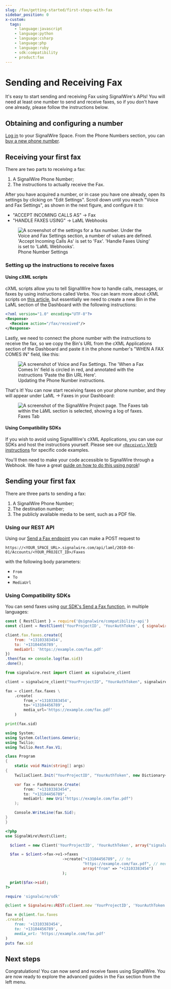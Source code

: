 ```yaml
---
slug: /fax/getting-started/first-steps-with-fax
sidebar_position: 0
x-custom:
  tags:
    - language:javascript
    - language:python
    - language:csharp
    - language:php
    - language:ruby
    - sdk:compatibility
    - product:fax
---
```


# Sending and Receiving Fax
It's easy to start sending and receiving Fax using SignalWire's APIs! You will need at least one number to send and receive faxes, so if you don't have one already, please follow the instructions below.

## Obtaining and configuring a number
[Log in](https://signalwire.com/signin) to your SignalWire Space. From the Phone Numbers section, you can [buy a new phone number](/platform/phone-numbers/getting-started/buying-a-phone-number).

## Receiving your first fax
There are two parts to receiving a fax:
1. A SignalWire Phone Number;
2. The instructions to actually receive the Fax.

After you have acquired a number, or in case you have one already, open its settings by clicking on "Edit Settings". Scroll down until you reach "Voice and Fax Settings", as shown in the next figure, and configure it to:

- "ACCEPT INCOMING CALLS AS" -> Fax
- "HANDLE FAXES USING" -> LaML Webhooks

<figure>
    <img className="img-800" src={require("./fax-1.webp").default} alt="A screenshot of the settings for a fax number. Under the Voice and Fax Settings section, a number of values are defined. 'Accept Incoming Calls As' is set to 'Fax'. 'Handle Faxes Using' is set to 'LaML Webhooks'. " />
    <figcaption>Phone Number Settings</figcaption>
</figure>

### Setting up the instructions to receive faxes
#### Using cXML scripts
cXML scripts allow you to tell SignalWire how to handle calls, messages, or faxes by using instructions called Verbs. You can learn more about cXML scripts on [this article](/compatibility-api/guides/general/creating-and-using-cxml-scripts), but essentially we need to create a new Bin in the LaML section of the Dashboard with the following instructions:

```xml
<?xml version="1.0" encoding="UTF-8"?>
<Response>
  <Receive action="/fax/received"/>
</Response>
```

Lastly, we need to connect the phone number with the instructions to receive the fax, so we copy the Bin's URL from the cXML Applications section of the Dashboard and paste it in the phone number's "WHEN A FAX COMES IN" field, like this:

<figure>
    <img className="img-800" src={require("./fax-2.webp").default} alt="A screenshot of Voice and Fax Settings. The 'When a Fax Comes In' field is circled in red, and annotated with the instructions 'Paste the Bin URL Here'." />
    <figcaption>Updating the Phone Number instructions.</figcaption>
</figure>

That's it! You can now start receiving faxes on your phone number, and they will appear under LaML -> Faxes in your Dashboard:

<figure>
    <img className="img-800" src={require("./fax-3.webp").default} alt="A screenshot of the SignalWire Project page. The Faxes tab within the LāML section is selected, showing a log of faxes." />
    <figcaption>Faxes Tab</figcaption>
</figure>

#### Using Compatibility SDKs
If you wish to avoid using SignalWire's cXML Applications, you can use our SDKs and host the instructions yourself. Please see our [`<Receive\>` Verb instructions](/compatibility-api/cxml/fax/receive#receive-a-fax) for specific code examples.

You'll then need to make your code accessible to SignalWire through a Webhook. We have a great [guide on how to do this using ngrok](/platform/basics/guides/technical-troubleshooting/how-to-test-webhooks-with-ngrok)!

## Sending your first fax
There are three parts to sending a fax:
1. A SignalWire Phone Number;
2. The destination number;
3. The publicly available media to be sent, such as a PDF file.

### Using our REST API
Using our [Send a Fax endpoint](/rest/compatibility-api/endpoints/send-fax) you can make a POST request to

`https://<YOUR_SPACE_URL>.signalwire.com/api/laml/2010-04-01/Accounts/<YOUR_PROJECT_ID>/Faxes`

with the following body parameters:
- `From`
- `To`
- `MediaUrl`

### Using Compatibility SDKs
You can send faxes using [our SDK's Send a Fax function](https://docs.signalwire.com/reference/compatibility-sdks/v3/?javascript#api-reference-faxes-send-a-fax), in multiple languages:


<Tabs>
<TabItem value="javascript" label="JavaScript">

```javascript
const { RestClient } = require('@signalwire/compatibility-api')
const client = RestClient('YourProjectID', 'YourAuthToken', { signalwireSpaceUrl: 'example.signalwire.com' })

client.fax.faxes.create({
    from: '+13103383454',
    to: '+13104456789',
    mediaUrl: 'https://example.com/fax.pdf'
})
.then(fax => console.log(fax.sid))
.done();
```

</TabItem>
<TabItem value="python" label="Python">

```python
from signalwire.rest import Client as signalwire_client

client = signalwire_client("YourProjectID", "YourAuthToken", signalwire_space_url = 'example.signalwire.com')

fax = client.fax.faxes \
    .create(
        from_='+13103383454',
        to='+13104456789',
        media_url='https://example.com/fax.pdf'
    )

print(fax.sid)
```

</TabItem>
<TabItem value="net" label=".NET">

```csharp
using System;
using System.Collections.Generic;
using Twilio;
using Twilio.Rest.Fax.V1;

class Program
{
    static void Main(string[] args)
{
    TwilioClient.Init("YourProjectID", "YourAuthToken", new Dictionary<string, object> { ["signalwireSpaceUrl"] = "<your-domain>.signalwire.com" });

    var fax = FaxResource.Create(
        from: "+13103383454",
        to: "+13104456789",
        mediaUrl: new Uri("https://example.com/fax.pdf")
    );

    Console.WriteLine(fax.Sid);
}
}
```

</TabItem>
<TabItem value="PHP" label="PHP">

```php
<?php
use SignalWire\Rest\Client;

  $client = new Client('YourProjectID', 'YourAuthToken', array("signalwireSpaceUrl" => "example.signalwire.com"));

  $fax = $client->fax->v1->faxes
                         ->create("+13104456789", // to
                                  "https://example.com/fax.pdf", // mediaUrl
                                  array("from" => "+13103383454")
                         );

  print($fax->sid);
?>
```

</TabItem>
<TabItem value="ruby" label="Ruby">

```ruby
require 'signalwire/sdk'

@client = Signalwire::REST::Client.new 'YourProjectID', 'YourAuthToken', signalwire_space_url: "example.signalwire.com"

fax = @client.fax.faxes
.create(
    from: '+13103383454',
    to: '+13104456789',
    media_url: 'https://example.com/fax.pdf'
)
puts fax.sid
```

</TabItem>
</Tabs>

## Next steps

Congratulations! You can now send and receive faxes using SignalWire. You are now ready to explore the advanced guides in the Fax section from the left menu.
